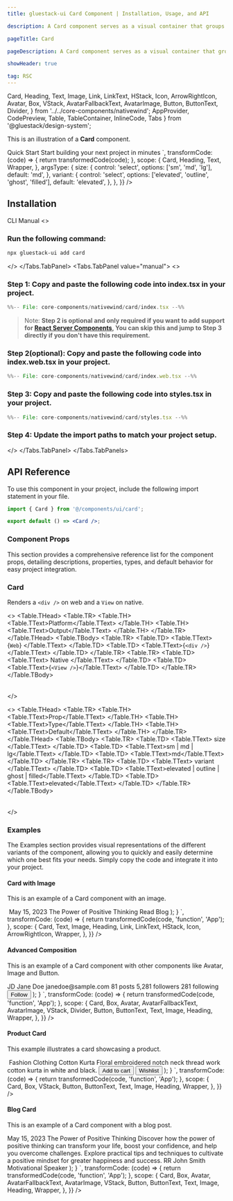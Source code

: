 ```yaml
---
title: gluestack-ui Card Component | Installation, Usage, and API

description: A Card component serves as a visual container that groups related content and actions.

pageTitle: Card

pageDescription: A Card component serves as a visual container that groups related content and actions.

showHeader: true

tag: RSC
---
```



<Meta title="with-nativewind/Components/Data Display/Card" />

  Card,
  Heading,
  Text,
  Image,
  Link,
  LinkText,
  HStack,
  Icon,
  ArrowRightIcon,
  Avatar,
  Box,
  VStack,
  AvatarFallbackText,
  AvatarImage,
  Button,
  ButtonText,
  Divider,
} from '../../core-components/nativewind';
  AppProvider,
  CodePreview,
  Table,
  TableContainer,
  InlineCode,
  Tabs
} from '@gluestack/design-system';


This is an illustration of a **Card** component.

<Wrapper>
  <CodePreview
    showComponentRenderer={true}
    showArgsController={true}
    metaData={{
      code: `
    <Card {...props} className="m-3">
      <Heading size="md" className="mb-1">
        Quick Start
      </Heading>
      <Text size="sm">Start building your next project in minutes</Text>
    </Card>
      `,
      transformCode: (code) => {
        return transformedCode(code);
      },
      scope: {
        Card,
        Heading,
        Text,
        Wrapper,
      },
      argsType: {
        size: {
          control: 'select',
          options: ['sm', 'md', 'lg'],
          default: 'md',
        },
        variant: {
          control: 'select',
          options: ['elevated', 'outline', 'ghost', 'filled'],
          default: 'elevated',
        },
      },
    }}
  />
</Wrapper>

<br />

## Installation

<Tabs value="cli" type="section">
  <Tabs.TabList>
      <Tabs.Tab value="cli">
        <Tabs.TabTitle>CLI</Tabs.TabTitle>
      </Tabs.Tab>
     <Tabs.Tab value="manual">
        <Tabs.TabTitle>Manual</Tabs.TabTitle>
     </Tabs.Tab>
  </Tabs.TabList>
  <Tabs.TabPanels>
    <Tabs.TabPanel value="cli">
<>

### Run the following command:
  ```bash
  npx gluestack-ui add card
  ```
</>
    </Tabs.TabPanel>
    <Tabs.TabPanel value="manual"> 
<>

### Step 1: Copy and paste the following code into index.tsx in your project.
<CollapsibleCode>

```jsx 
%%-- File: core-components/nativewind/card/index.tsx --%% 
```
</CollapsibleCode>

> Note: **Step 2 is optional and only required if you want to add support for [React Server Components](https://vercel.com/blog/understanding-react-server-components), You can skip this and jump to Step 3 directly if you don't have this requirement.**

### Step 2(optional): Copy and paste the following code into index.web.tsx in your project.
<CollapsibleCode>

```jsx 
%%-- File: core-components/nativewind/card/index.web.tsx --%% 
```
</CollapsibleCode>

### Step 3: Copy and paste the following code into styles.tsx in your project.
<CollapsibleCode>

```jsx 
%%-- File: core-components/nativewind/card/styles.tsx --%% 
```
</CollapsibleCode>

### Step 4: Update the import paths to match your project setup.
</>
    </Tabs.TabPanel>
  </Tabs.TabPanels>
</Tabs>

## API Reference

To use this component in your project, include the following import statement in your file.

```jsx
import { Card } from '@/components/ui/card';
```

```jsx
export default () => <Card />;
```

### Component Props

This section provides a comprehensive reference list for the component props, detailing descriptions, properties, types, and default behavior for easy project integration.

### Card

Renders a `<div />` on web and a `View` on native.

<>
  <TableContainer>
    <Table>
      <Table.THead>
        <Table.TR>
          <Table.TH>
            <Table.TText>Platform</Table.TText>
          </Table.TH>
          <Table.TH>
            <Table.TText>Output</Table.TText>
          </Table.TH>
        </Table.TR>
      </Table.THead>
      <Table.TBody>
        <Table.TR>
          <Table.TD>
            <Table.TText>
              <InlineCode>{`Web`}</InlineCode>
            </Table.TText>
          </Table.TD>
          <Table.TD>
            <Table.TText>{`<div />`}</Table.TText>
          </Table.TD>
        </Table.TR>
        <Table.TR>
          <Table.TD>
            <Table.TText>
              <InlineCode>Native</InlineCode>
            </Table.TText>
          </Table.TD>
          <Table.TD>
            <Table.TText>{`<View />`}</Table.TText>
          </Table.TD>
        </Table.TR>
      </Table.TBody>
    </Table>
  </TableContainer>
</>


<>
  <TableContainer>
    <Table>
      <Table.THead>
        <Table.TR>
          <Table.TH>
            <Table.TText>Prop</Table.TText>
          </Table.TH>
          <Table.TH>
            <Table.TText>Type</Table.TText>
          </Table.TH>
          <Table.TH>
            <Table.TText>Default</Table.TText>
          </Table.TH>
        </Table.TR>
      </Table.THead>
      <Table.TBody>
        <Table.TR>
          <Table.TD>
            <Table.TText>
              <InlineCode>size</InlineCode>
            </Table.TText>
          </Table.TD>
          <Table.TD>
            <Table.TText>sm | md | lg</Table.TText>
          </Table.TD>
          <Table.TD>
            <Table.TText>md</Table.TText>
          </Table.TD>
        </Table.TR>
        <Table.TR>
          <Table.TD>
            <Table.TText>
              <InlineCode>variant</InlineCode>
            </Table.TText>
          </Table.TD>
          <Table.TD>
            <Table.TText>elevated | outline | ghost | filled</Table.TText>
          </Table.TD>
          <Table.TD>
            <Table.TText>elevated</Table.TText>
          </Table.TD>
        </Table.TR>
      </Table.TBody>
    </Table>
  </TableContainer>
</>

### Examples

The Examples section provides visual representations of the different variants of the component, allowing you to quickly and easily determine which one best fits your needs. Simply copy the code and integrate it into your project.

#### Card with Image

This is an example of a Card component with an image.

<Wrapper>
  <CodePreview
    showComponentRenderer={true}
    showArgsController={false}
    metaData={{
      code: `
function App(){
    return (
      <Card className="p-5 rounded-lg max-w-[360px] m-3">
        <Image
        source={{
          uri: 'https://images.unsplash.com/photo-1529693662653-9d480530a697?q=80&w=2831&auto=format&fit=crop&ixlib=rb-4.0.3&ixid=M3wxMjA3fDB8MHxwaG90by1wYWdlfHx8fGVufDB8fHx8fA%3D%3D',
        }}
        className="mb-6 h-[240px] w-full rounded-md"
      />
      <Text
        className="text-sm font-normal mb-2 text-typography-700"
      >
        May 15, 2023
      </Text>
      <Heading size="md" className="mb-4">
        The Power of Positive Thinking
      </Heading>
      <Link href="https://gluestack.io/" isExternal>
        <HStack className="items-center">
          <LinkText
            size="sm"
            className="font-semibold text-info-600 no-underline"
          >
            Read Blog
          </LinkText>
          <Icon
            as={ArrowRightIcon}
            size="sm"
            className="text-info-600 mt-0.5 ml-0.5"
          />
        </HStack>
      </Link>
    </Card>
);
}
`,
transformCode: (code) => {
return transformedCode(code, 'function', 'App');
},
scope: {
Card,
Text,
Image,
Heading,
Link,
LinkText,
HStack,
Icon,
ArrowRightIcon,
Wrapper,
},
}}
/>

</Wrapper>

#### Advanced Composition

This is an example of a Card component with other components like Avatar, Image and Button.

<Wrapper>
  <CodePreview
    showComponentRenderer={true}
    showArgsController={false}
    metaData={{
      code: `
function App(){
    return (
    <Card className="p-6 rounded-lg max-w-[360px] m-3">
      <Box className="flex-row">
        <Avatar className="mr-4">
          <AvatarFallbackText>JD</AvatarFallbackText>
          <AvatarImage
            source={{
              uri: 'https://images.unsplash.com/photo-1620403724159-40363e84a155?q=80&w=2646&auto=format&fit=crop&ixlib=rb-4.0.3&ixid=M3wxMjA3fDB8MHxwaG90by1wYWdlfHx8fGVufDB8fHx8fA%3D%3D',
            }}
          />
        </Avatar>
        <VStack>
          <Heading size="md" className="mb-1">
            Jane Doe
          </Heading>
          <Text size="sm">
            janedoe@sample.com
          </Text>
        </VStack>
      </Box>
      <Box
        className="my-5 flex-col sm:flex-row"
      >
        <VStack
          className="items-center pb-2 sm:flex-1 sm:pb-0 sm:border-r sm:border-outline-300"
        >
          <Heading size="xs">
            81
          </Heading>
          <Text size="xs">posts</Text>
        </VStack>
        <Divider
          orientation="horizontal"
          className="w-[40%] self-center bg-background-300 flex sm:hidden"
        />
        <VStack
          className="items-center py-2 sm:flex-1 sm:py-0 sm:border-r sm:border-outline-300"
        >
          <Heading size="xs">
            5,281
          </Heading>
          <Text size="xs">followers</Text>
        </VStack>
        <Divider
          orientation="horizontal"
          className="w-[40%] self-center bg-background-300 flex sm:hidden"
        />
        <VStack
          className="items-center pt-2 sm:flex-1 sm:pt-0"
        >
          <Heading size="xs">
            281
          </Heading>
          <Text size="xs">following</Text>
        </VStack>
      </Box>
      <Box
        className="mb-5 flex-col sm:mb-6 sm:flex-row"
      >
        <Image
          source={{
            uri: 'https://images.unsplash.com/photo-1592089416462-2b0cb7da8379?q=80&w=2865&auto=format&fit=crop&ixlib=rb-4.0.3&ixid=M3wxMjA3fDB8MHxwaG90by1wYWdlfHx8fGVufDB8fHx8fA%3D%3D',
          }}
          className="mb-3 rounded-md w-full h-[140px] sm:mb-0 sm:mr-3 sm:w-[150px] sm:h-[154px]"
        />
        <Image
          source={{
            uri: 'https://images.unsplash.com/photo-1484406566174-9da000fda645?q=80&w=2425&auto=format&fit=crop&ixlib=rb-4.0.3&ixid=M3wxMjA3fDB8MHxwaG90by1wYWdlfHx8fGVufDB8fHx8fA%3D%3D',
          }}
          className="rounded-md w-full h-[140px] sm:w-[150px] sm:h-[154px]"
        />
      </Box>
      <Button className="py-2 px-4">
        <ButtonText size="sm">Follow</ButtonText>
      </Button>
    </Card>
);
}
`,
transformCode: (code) => {
return transformedCode(code, 'function', 'App');
},
scope: {
Card,
Box,
Avatar,
AvatarFallbackText,
AvatarImage,
VStack,
Divider,
Button,
ButtonText,
Text,
Image,
Heading,
Wrapper,
},
}}
/>

</Wrapper>

#### Product Card

This example illustrates a card showcasing a product.

<Wrapper>
  <CodePreview
    showComponentRenderer={true}
    showArgsController={false}
    metaData={{
      code: `
function App(){
    return (
    <Card className="p-5 rounded-lg max-w-[360px] m-3">
      <Image
        source={{
          uri: 'https://images.unsplash.com/photo-1595231712325-9fedecef7575?w=800&auto=format&fit=crop&q=60&ixlib=rb-4.0.3&ixid=M3wxMjA3fDB8MHxwaG90by1yZWxhdGVkfDJ8fHxlbnwwfHx8fHw%3D',
        }}
        className="mb-6 h-[240px] w-full rounded-md"
      />
      <Text
        className="text-sm font-normal mb-2 text-typography-700"
      >
        Fashion Clothing
      </Text>
      <VStack className="mb-6">
        <Heading size="md" className="mb-4">
          Cotton Kurta
        </Heading>
        <Text size="sm">
          Floral embroidered notch neck thread work cotton kurta in white and
          black.
        </Text>
      </VStack>
      <Box
        className="flex-col sm:flex-row"
      >
        <Button
          className="px-4 py-2 mr-0 mb-3 sm:mr-3 sm:mb-0 sm:flex-1"
        >
          <ButtonText size="sm">Add to cart</ButtonText>
        </Button>
        <Button
          variant="outline"
          className="px-4 py-2 border-outline-300 sm:flex-1"
        >
          <ButtonText
            size="sm"
            className="text-typography-600"
          >
            Wishlist
          </ButtonText>
        </Button>
      </Box>
    </Card>
);
}
`,
transformCode: (code) => {
return transformedCode(code, 'function', 'App');
},
scope: {
Card,
Box,
VStack,
Button,
ButtonText,
Text,
Image,
Heading,
Wrapper,
},
}}
/>

</Wrapper>

#### Blog Card

This is an example of a Card component with a blog post.

<Wrapper>
  <CodePreview
    showComponentRenderer={true}
    showArgsController={false}
    metaData={{
      code: `
function App(){
    return (
    <Card className="p-5 rounded-lg max-w-[360px] m-3"
    >
      <Text className="text-sm font-normal mb-2 text-typography-700"
      >
        May 15, 2023
      </Text>
      <VStack className="mb-6">
        <Heading size="md" className="mb-4">
          The Power of Positive Thinking
        </Heading>
        <Text size="sm">
          Discover how the power of positive thinking can transform your life,
          boost your confidence, and help you overcome challenges. Explore
          practical tips and techniques to cultivate a positive mindset for
          greater happiness and success.
        </Text>
      </VStack>
      <Box className="flex-row">
        <Avatar className="mr-3">
          <AvatarFallbackText>RR</AvatarFallbackText>
          <AvatarImage
            source={{
              uri: 'https://images.unsplash.com/photo-1535713875002-d1d0cf377fde?ixlib=rb-4.0.3&ixid=MnwxMjA3fDB8MHxzZWFyY2h8Mnx8dXNlcnxlbnwwfHwwfHw%3D&auto=format&fit=crop&w=800&q=60',
            }}
          />
        </Avatar>
        <VStack>
          <Heading size="sm" className="mb-1">
            John Smith
          </Heading>
          <Text size="sm">
            Motivational Speaker
          </Text>
        </VStack>
      </Box>
    </Card>
);
}
`,
transformCode: (code) => {
return transformedCode(code, 'function', 'App');
},
scope: {
Card,
Box,
Avatar,
AvatarFallbackText,
AvatarImage,
VStack,
Button,
ButtonText,
Text,
Image,
Heading,
Wrapper,
},
}}
/>

</Wrapper>